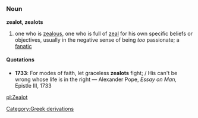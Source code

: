 =={{en}}==
===Noun===
'''zealot, zealots'''
# one who is [[zealous]], one who is full of [[zeal]] for his own specific beliefs or objectives, usually in the negative sense of being ''too'' passionate; a [[fanatic]]

====Quotations====
*'''1733''': For modes of faith, let graceless '''zealots''' fight; / His can't be wrong whose life is in the right &mdash; Alexander Pope, ''Essay on Man,'' Epistle III, 1733

[[pl:Zealot]]
[[Category:Greek derivations]]